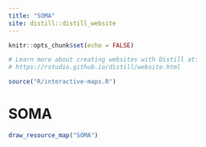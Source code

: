 ```yaml
---
title: "SOMA"
site: distill::distill_website
---
```


  ```r
knitr::opts_chunk$set(echo = FALSE)

# Learn more about creating websites with Distill at:
# https://rstudio.github.io/distill/website.html

```



```r
source("R/interactive-maps.R")
```



<div class="mt-16 mb-4">
  <h1 class="text-4xl font-bold mb-4">SOMA</h1>
  </div>







```r
draw_resource_map("SOMA")
```
